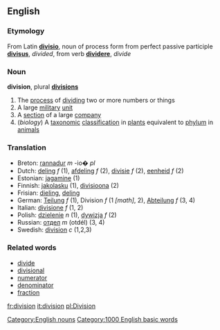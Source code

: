 ==English==
===Etymology===
From Latin '''[[divisio]]''', noun of process form from perfect passive participle '''[[divisus]]''', ''divided'', from verb '''[[dividere]]''', ''divide''

===Noun===
'''division''', plural '''[[divisions]]'''

#The [[process]] of [[dividing]] two or more numbers or things
#A large [[military]] [[unit]]
#A [[section]] of a large [[company]]
#(''biology'') A [[taxonomic]] [[classification]] in [[plant]]s equivalent to [[phylum]] in [[animal]]s

===Translation===
*Breton: [[rannadur]] ''m'' -io� ''pl''
*Dutch: [[deling]] ''f'' (1), [[afdeling]] ''f'' (2), [[divisie]] ''f''  (2), [[eenheid]] ''f'' (2)
*Estonian: [[jagamine]] (1)
*Finnish: [[jakolasku]] (1), [[divisioona]] (2)
*Frisian: [[dieling]], [[deling]]
*German: [[Teilung]] ''f'' (1), Division ''f'' (1 ''[math]'', 2), [[Abteilung]] ''f'' (3, 4)
*Italian: [[divisione]] ''f'' (1, 2)
*Polish: [[dzielenie]] ''n'' (1), [[dywizja]] ''f'' (2)
*Russian: [[отдел]] ''m'' (otdél) (3, 4)
*Swedish: [[division]] ''c'' (1,2,3)

===Related words===
*[[divide]]
*[[divisional]]
*[[numerator]]
*[[denominator]]
*[[fraction]]
[[Category:English nouns]]

[[fr:division]]
[[it:division]]
[[pl:Division]]
[[Category:1000 English basic words]]